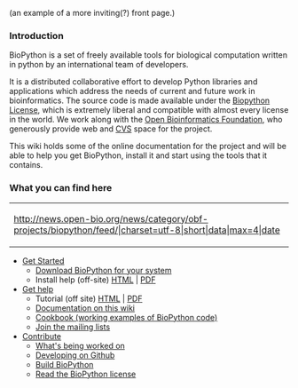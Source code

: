 (an example of a more inviting(?) front page.)

===Introduction=== 
BioPython is a set of freely available tools for biological computation written in python by an international team of developers. 

It is a distributed collaborative effort to develop Python libraries and applications which address the needs of current and future work in bioinformatics. The source code is made available under the [http://www.biopython.org/DIST/LICENSE Biopython License], which is extremely liberal and compatible with almost every license in the world. We work along with the [http://open-bio.org Open Bioinformatics Foundation], who generously provide web and [[CVS]] space for the project.

This wiki holds some of the online documentation for the project and will be able to help you get BioPython, install it and start using the tools that it contains.

=== What you can find here ===
{| style="width:35%; border:3px solid lightgrey; float:right;  margin-right:3em "
|- style="background:white"
|<rss>http://news.open-bio.org/news/category/obf-projects/biopython/feed/|charset=utf-8|short|data|max=4|date</rss>
|}
*[[Getting_Started|Get Started]]
** [[Download | Download BioPython for your system]]
** Install help (off-site) [http://biopython.org/DIST/docs/install/Installation.html HTML] | [http://biopython.org/DIST/docs/install/Installation.pdf PDF]
* [[Documentation | Get help]]
** Tutorial (off site) [http://biopython.org/DIST/docs/tutorial/Tutorial.html HTML] | [http://biopython.org/DIST/docs/tutorial/Tutorial.pdf PDF]
** [[Category%3AWiki_Documentation | Documentation on this wiki]]
** [[Category%3ACoobook | Cookbook (working examples of BioPython code)]]
** [[Mailing_lists | Join the mailing lists]]
* [[Contributing | Contribute]]
** [[Active_projects | What's being worked on]]
** [[ GitUsage | Developing on Github ]]
** [[ Building_a_release | Build BioPython]]
** [http://www.biopython.org/DIST/LICENSE Read the BioPython license]